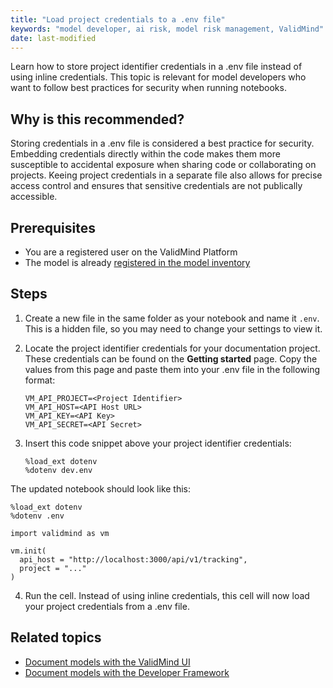 ```yaml
---
title: "Load project credentials to a .env file"
keywords: "model developer, ai risk, model risk management, ValidMind"
date: last-modified
---
```


Learn how to store project identifier credentials in a .env file instead of using inline credentials. This topic is relevant for model developers who want to follow best practices for security when running notebooks.

## Why is this recommended?

Storing credentials in a .env file is considered a best practice for security. Embedding credentials directly within the code makes them more susceptible to accidental exposure when sharing code or collaborating on projects. Keeing project credentials in a separate file also allows for precise access control and ensures that sensitive credentials are not publically accessible.


## Prerequisites

* You are a registered user on the ValidMind Platform
* The model is already [registered in the model inventory](register-models.qmd)

## Steps

1. Create a new file in the same folder as your notebook and name it `.env`. This is a hidden file, so you may need to change your settings to view it.

2. Locate the project identifier credentials for your documentation project. These credentials can be found on the **Getting started** page. Copy the values from this page and paste them into your .env file in the following format:
   
   ```
   VM_API_PROJECT=<Project Identifier>
   VM_API_HOST=<API Host URL>
   VM_API_KEY=<API Key>
   VM_API_SECRET=<API Secret>
   ```

3. Insert this code snippet above your project identifier credentials:
   
   ```
   %load_ext dotenv
   %dotenv dev.env
   ```

The updated notebook should look like this: 
   
   ```
   %load_ext dotenv
   %dotenv .env
   
   import validmind as vm
   
   vm.init(
     api_host = "http://localhost:3000/api/v1/tracking",
     project = "..."
   )
   ```


4. Run the cell. Instead of using inline credentials, this cell will now load your project credentials from a .env file.

<!---
## Troubleshooting

[Include any common issues or errors that may arise during the task and how to resolve them.]
--->

## Related topics
* [Document models with the ValidMind UI](document-models-with-ui.qmd)
* [Document models with the Developer Framework](document-models-with-framework.qmd)
